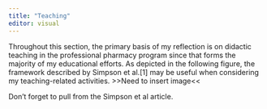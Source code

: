 ```yaml
---
title: "Teaching"
editor: visual
---
```


Throughout this section, the primary basis of my reflection is on didactic teaching in the professional pharmacy program since that forms the majority of my educational efforts. As depicted in the following figure, the framework described by Simpson et al.\[1\] may be useful when considering my teaching-related activities. \>\>Need to insert image\<\<

Don't forget to pull from the Simpson et al article.

